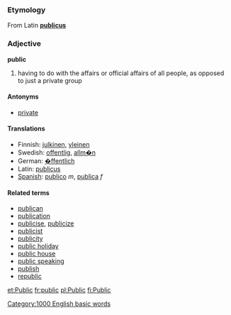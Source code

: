 ===Etymology===
From Latin '''[[publicus]]'''

===Adjective===
'''public'''

# having to do with the affairs or official affairs of all people, as opposed to just a private group

====Antonyms====
*[[private]]

====Translations====

*Finnish: [[julkinen]], [[yleinen]]
*Swedish: [[offentlig]], [[allm�n]]
*German: [[�ffentlich]]
*Latin: [[publicus]]
*[[Spanish]]:  [[publico]] ''m'', [[publica]] ''f''

====Related terms====
*[[publican]]
*[[publication]]
*[[publicise]], [[publicize]]
*[[publicist]]
*[[publicity]]
*[[public holiday]]
*[[public house]]
*[[public speaking]]
*[[publish]]
*[[republic]]

[[et:Public]]
[[fr:public]]
[[pl:Public]]
[[fi:Public]]
[[Category:1000 English basic words]]